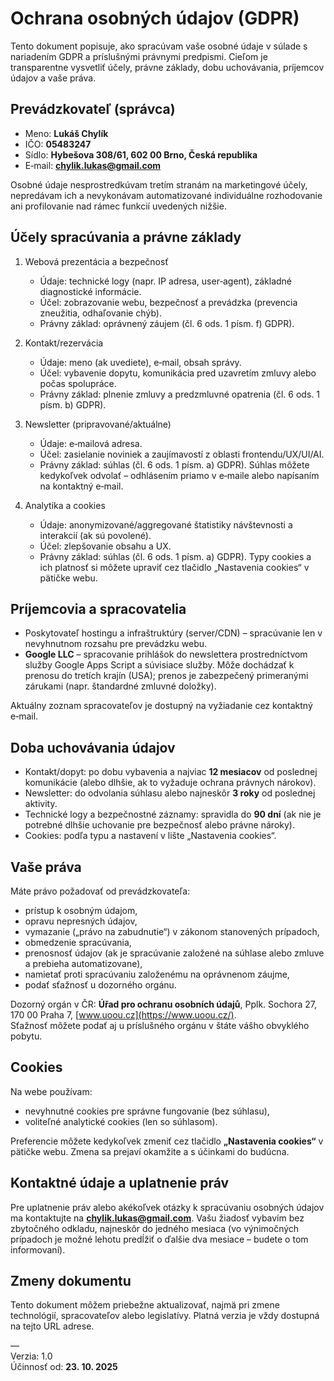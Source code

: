 # Ochrana osobných údajov (GDPR)

Tento dokument popisuje, ako spracúvam vaše osobné údaje v súlade s nariadením GDPR a príslušnými právnymi predpismi. Cieľom je transparentne vysvetliť účely, právne základy, dobu uchovávania, príjemcov údajov a vaše práva.

## Prevádzkovateľ (správca)

- Meno: **Lukáš Chylík**  
- IČO: **05483247**  
- Sídlo: **Hybešova 308/61, 602 00 Brno, Česká republika**  
- E‑mail: **[chylik.lukas@gmail.com](mailto:chylik.lukas@gmail.com)**

Osobné údaje nesprostredkúvam tretím stranám na marketingové účely, nepredávam ich a nevykonávam automatizované individuálne rozhodovanie ani profilovanie nad rámec funkcií uvedených nižšie.

## Účely spracúvania a právne základy

1. Webová prezentácia a bezpečnosť  
   - Údaje: technické logy (napr. IP adresa, user‑agent), základné diagnostické informácie.  
   - Účel: zobrazovanie webu, bezpečnosť a prevádzka (prevencia zneužitia, odhaľovanie chýb).  
   - Právny základ: oprávnený záujem (čl. 6 ods. 1 písm. f) GDPR).

2. Kontakt/rezervácia  
   - Údaje: meno (ak uvediete), e‑mail, obsah správy.  
   - Účel: vybavenie dopytu, komunikácia pred uzavretím zmluvy alebo počas spolupráce.  
   - Právny základ: plnenie zmluvy a predzmluvné opatrenia (čl. 6 ods. 1 písm. b) GDPR).

3. Newsletter (pripravované/aktuálne)  
   - Údaje: e‑mailová adresa.  
   - Účel: zasielanie noviniek a zaujímavostí z oblasti frontendu/UX/UI/AI.  
   - Právny základ: súhlas (čl. 6 ods. 1 písm. a) GDPR). Súhlas môžete kedykoľvek odvolať – odhlásením priamo v e‑maile alebo napísaním na kontaktný e‑mail.

4. Analytika a cookies  
   - Údaje: anonymizované/aggregované štatistiky návštevnosti a interakcií (ak sú povolené).  
   - Účel: zlepšovanie obsahu a UX.  
   - Právny základ: súhlas (čl. 6 ods. 1 písm. a) GDPR). Typy cookies a ich platnosť si môžete upraviť cez tlačidlo „Nastavenia cookies“ v pätičke webu.

## Príjemcovia a spracovatelia

- Poskytovateľ hostingu a infraštruktúry (server/CDN) – spracúvanie len v nevyhnutnom rozsahu pre prevádzku webu.  
- **Google LLC** – spracovanie prihlášok do newslettera prostredníctvom služby Google Apps Script a súvisiace služby. Môže dochádzať k prenosu do tretích krajín (USA); prenos je zabezpečený primeranými zárukami (napr. štandardné zmluvné doložky).

Aktuálny zoznam spracovateľov je dostupný na vyžiadanie cez kontaktný e‑mail.

## Doba uchovávania údajov

- Kontakt/dopyt: po dobu vybavenia a najviac **12 mesiacov** od poslednej komunikácie (alebo dlhšie, ak to vyžaduje ochrana právnych nárokov).  
- Newsletter: do odvolania súhlasu alebo najneskôr **3 roky** od poslednej aktivity.  
- Technické logy a bezpečnostné záznamy: spravidla do **90 dní** (ak nie je potrebné dlhšie uchovanie pre bezpečnosť alebo právne nároky).  
- Cookies: podľa typu a nastavení v lište „Nastavenia cookies“.

## Vaše práva

Máte právo požadovať od prevádzkovateľa:

- prístup k osobným údajom,
- opravu nepresných údajov,
- vymazanie („právo na zabudnutie“) v zákonom stanovených prípadoch,
- obmedzenie spracúvania,
- prenosnosť údajov (ak je spracúvanie založené na súhlase alebo zmluve a prebieha automatizovane),
- namietať proti spracúvaniu založenému na oprávnenom záujme,
- podať sťažnosť u dozorného orgánu.

Dozorný orgán v ČR: **Úřad pro ochranu osobních údajů**, Pplk. Sochora 27, 170 00 Praha 7, [www.uoou.cz](https://www.uoou.cz/).  
Sťažnosť môžete podať aj u príslušného orgánu v štáte vášho obvyklého pobytu.

## Cookies

Na webe používam:  
- nevyhnutné cookies pre správne fungovanie (bez súhlasu),  
- voliteľné analytické cookies (len so súhlasom).  

Preferencie môžete kedykoľvek zmeniť cez tlačidlo **„Nastavenia cookies“** v pätičke webu. Zmena sa prejaví okamžite a s účinkami do budúcna.

## Kontaktné údaje a uplatnenie práv

Pre uplatnenie práv alebo akékoľvek otázky k spracúvaniu osobných údajov ma kontaktujte na **[chylik.lukas@gmail.com](mailto:chylik.lukas@gmail.com)**. Vašu žiadosť vybavím bez zbytočného odkladu, najneskôr do jedného mesiaca (vo výnimočných prípadoch je možné lehotu predĺžiť o ďalšie dva mesiace – budete o tom informovaní).

## Zmeny dokumentu

Tento dokument môžem priebežne aktualizovať, najmä pri zmene technológií, spracovateľov alebo legislatívy. Platná verzia je vždy dostupná na tejto URL adrese.

—  
Verzia: 1.0  
Účinnosť od: **23. 10. 2025**
